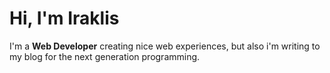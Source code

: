 # Hi, I'm Iraklis 

I'm a **Web Developer** creating nice web experiences, 
but also i'm writing to my blog for the next generation programming.